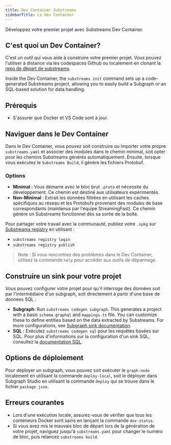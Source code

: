 ```yaml
---
title: Dev Container Substreams
sidebarTitle: Le Dev Container
---
```


Développez votre premier projet avec Substreams Dev Container.

## C'est quoi un Dev Container?

C'est un outil qui vous aide à construire votre premier projet. Vous pouvez l'utiliser à distance via les codespaces Github ou localement en clonant la [repo de départ de substreams](https://github.com/streamingfast/substreams-starter?tab=readme-ov-file).

Inside the Dev Container, the `substreams init` command sets up a code-generated Substreams project, allowing you to easily build a Subgraph or an SQL-based solution for data handling.

## Prérequis

- S'assurer que Docker et VS Code sont à jour.

## Naviguer dans le Dev Container

Dans le Dev Container, vous pouvez soit construire ou importer votre propre `substreams.yaml` et associer des modules dans le chemin minimal, soit opter pour les chemins Substreams générés automatiquement. Ensuite, lorsque vous exécutez le `Substreams Build`, il génère les fichiers Protobuf.

### Options

- **Minimal** : Vous démarre avec le bloc brut `.proto` et nécessite du développement. Ce chemin est destiné aux utilisateurs expérimentés.
- **Non-Minimal** : Extrait les données filtrées en utilisant les caches spécifiques au réseau et les Protobufs provenant des modules de base correspondants (maintenus par l'équipe StreamingFast). Ce chemin génère un Substreams fonctionnel dès sa sortie de la boîte.

Pour partager votre travail avec la communauté, publiez votre `.spkg` sur [Substreams registry](https://substreams.dev/) en utilisant :

- `substreams registry login`
- `substreams registry publish`

> Note : Si vous rencontrez des problèmes dans le Dev Container, utilisez la commande `help` pour accéder aux outils de dépannage.

## Construire un sink pour votre projet

Vous pouvez configurer votre projet pour qu'il interroge des données soit par l'intermédiaire d'un subgraph, soit directement à partir d'une base de données SQL :

- **Subgraph**: Run `substreams codegen subgraph`. This generates a project with a basic `schema.graphql` and `mappings.ts` file. You can customize these to define entities based on the data extracted by Substreams. For more configurations, see [Subgraph sink documentation](https://docs.substreams.dev/how-to-guides/sinks/subgraph).
- **SQL** : Exécutez `substreams codegen sql` pour les requêtes basées sur SQL. Pour plus d'informations sur la configuration d'un sink SQL, consultez la [documentation SQL](https://docs.substreams.dev/how-to-guides/sinks/sql-sink).

## Options de déploiement

Pour déployer un subgraph, vous pouvez soit exécuter le `graph-node` localement en utilisant la commande `deploy-local`, soit le déployer dans Subgraph Studio en utilisant la commande `deploy` qui se trouve dans le fichier `package.json`.

## Erreurs courantes

- Lors d'une exécution locale, assurez-vous de vérifier que tous les conteneurs Docker sont sains en lançant la commande `dev-status`.
- Si vous avez mis le mauvais bloc de départ lors de la génération de votre projet, naviguez jusqu'à `substreams.yaml` pour changer le numéro de bloc, puis relancez `substreams build`.
